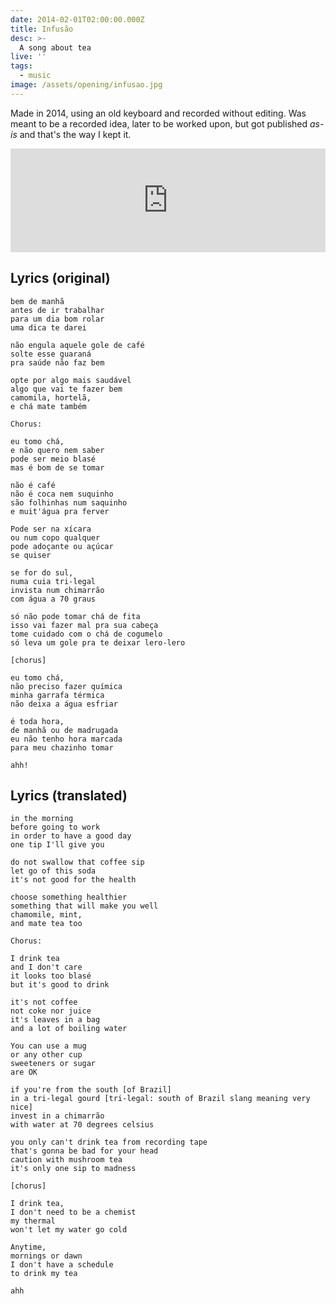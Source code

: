 ```yaml
---
date: 2014-02-01T02:00:00.000Z
title: Infusão
desc: >-
  A song about tea
live: ''
tags:
  - music
image: /assets/opening/infusao.jpg
---
```


Made in 2014, using an old keyboard and recorded without editing. Was meant to be a recorded idea, later to be worked upon, but got published _as-is_ and that's the way I kept it.

<iframe
  width="100%"
  height="166"
  scrolling="no"
  frameborder="no"
  allow="autoplay"
  src="https://w.soundcloud.com/player/?url=https%3A//api.soundcloud.com/tracks/145225397&color=%23000000&auto_play=false&hide_related=false&show_comments=true&show_user=true&show_reposts=false&show_teaser=true"
></iframe>

## Lyrics (original)

    bem de manhã
    antes de ir trabalhar
    para um dia bom rolar
    uma dica te darei

    não engula aquele gole de café
    solte esse guaraná
    pra saúde não faz bem

    opte por algo mais saudável
    algo que vai te fazer bem
    camomila, hortelã,
    e chá mate também

    Chorus:

    eu tomo chá,
    e não quero nem saber
    pode ser meio blasé
    mas é bom de se tomar

    não é café
    não é coca nem suquinho
    são folhinhas num saquinho
    e muit'água pra ferver

    Pode ser na xícara
    ou num copo qualquer
    pode adoçante ou açúcar
    se quiser

    se for do sul,
    numa cuia tri-legal
    invista num chimarrão
    com água a 70 graus

    só não pode tomar chá de fita
    isso vai fazer mal pra sua cabeça
    tome cuidado com o chá de cogumelo
    só leva um gole pra te deixar lero-lero

    [chorus]

    eu tomo chá,
    não preciso fazer química
    minha garrafa térmica
    não deixa a água esfriar

    é toda hora,
    de manhã ou de madrugada
    eu não tenho hora marcada
    para meu chazinho tomar

    ahh!

## Lyrics (translated)

    in the morning
    before going to work
    in order to have a good day
    one tip I'll give you

    do not swallow that coffee sip
    let go of this soda
    it's not good for the health

    choose something healthier
    something that will make you well
    chamomile, mint,
    and mate tea too

    Chorus:

    I drink tea
    and I don't care
    it looks too blasé
    but it's good to drink

    it's not coffee
    not coke nor juice
    it's leaves in a bag
    and a lot of boiling water

    You can use a mug
    or any other cup
    sweeteners or sugar
    are OK

    if you're from the south [of Brazil]
    in a tri-legal gourd [tri-legal: south of Brazil slang meaning very nice]
    invest in a chimarrão
    with water at 70 degrees celsius

    you only can't drink tea from recording tape
    that's gonna be bad for your head
    caution with mushroom tea
    it's only one sip to madness

    [chorus]

    I drink tea,
    I don't need to be a chemist
    my thermal
    won't let my water go cold

    Anytime,
    mornings or dawn
    I don't have a schedule
    to drink my tea

    ahh
